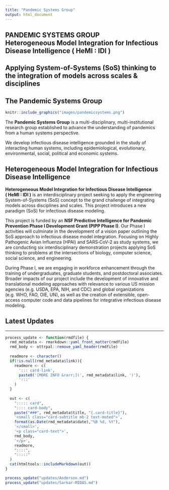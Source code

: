 ```yaml
---
title: "Pandemic Systems Group"
output: html_document
---
```


<!-- BANNER --> 
</div> <!-- container-fluid main-container -->
<div class="jumbotron homepagebanner jumbotron-fluid">
<div class="container">

## PANDEMIC SYSTEMS GROUP<br>**Heterogeneous Model Integration for Infectious Disease Intelligence (&nbsp;HeMI&nbsp;:&nbsp;IDI&nbsp;)** {.lead}

## Applying System-of-Systems (SoS) thinking to the integration of models across scales & disciplines {.lead .tagline}

<!-- <a class="btn btn-primary btn-sm" href="#news" role="button">News & Updates</a> -->

</div> <!--end container-->
</div> <!--end jumbotron-->

<!-- MAIN CONTENT --> 
<div class="container-fluid main-container">
<div class="row">

<!-- SUMMARY (LEFT COLUMN) --> 
<div class="col-sm-8">

## The Pandemic Systems Group

```r
knitr::include_graphics("images/pandemicsystems.png")
```

The **Pandemic Systems Group** is a multi-disciplinary, multi-institutional research group established to advance the understanding of pandemics from a human systems perspective.

We develop infectious disease intelligence grounded in the study of interacting human systems, including epidemiological, evolutionary, environmental, social, political and economic systems. 

## Heterogeneous Model Integration for Infectious Disease Intelligence

**Heterogeneous Model Integration for Infectious Disease Intelligence (&nbsp;HeMI&nbsp;:&nbsp;IDI&nbsp;)**
is an interdisciplinary project seeking to apply the engineering System-of-Systems (SoS) concept to the grand challenge of integrating models across disciplines and scales. This project introduces a new paradigm (SoS) for infectious disease modeling. 

This project is funded by an **NSF Predictive Intelligence for Pandemic Prevention Phase I Development Grant (PIPP Phase I)**. Our Phase I activities will culminate in the development of a vision paper outlining the SoS approach to infectious disease model integration. Focusing on Highly Pathogenic Avian Influenza (HPAI) and SARS&#8209;CoV&#8209;2 as study systems, we are conducting six interdisciplinary demonstration projects applying SoS thinking to problems at the intersections of biology, computer science, social science, and engineering.

During Phase I, we are engaging in workforce enhancement through the training of undergraduates, graduate students, and postdoctoral associates. Broader impacts of our project include the development of innovative and translational modeling approaches with relevance to various US mission agencies (e.g. USDA, EPA, NIH, and CDC) and global organizations (e.g. WHO, FAO, OIE, UN), as well as the creation of extensible, open-access computer code and data pipelines for integrative infectious disease modeling.

<!-- We are currently forming an advisory board of leaders from academic, industry, government and non-governmental sectors, and building a network of stakeholders in advance of Phase II. -->

</div> <!--end SUMMARY (LEFT COLUMN) --> 

<div class="col-sm-4"> <!--LATEST UPDATES (RIGHT COLUMN)-->

::: card-header 
## Latest Updates 
:::

<hr>

<!--NEWS ITEMS-->
```r
process_update <- function(rmdfile) {
  rmd_metadata <- rmarkdown::yaml_front_matter(rmdfile)
  rmd_body <- ottrpal::remove_yaml_header(rmdfile)
  
  readmore <- character()
  if(!is.null(rmd_metadata$link)){
    readmore <- c(
      '::: card-link',
      paste0('[MORE INFO &rarr;](', rmd_metadata$link, ')'),
      ':::'
    )
  }
  
  out <- c(
    "::::: card",
    ":::: card-body",
    paste("###", rmd_metadata$title, "{.card-title}"),
    '<small class="card-subtitle mb-2 text-muted">',
    format(as.Date(rmd_metadata$date),"%B %d, %Y"),
    '</small>',
    '<p class="card-text">',
    rmd_body,
    '</p>',
    readmore,
    "::::",
    ":::::"
  )
  cat(htmltools::includeMarkdown(out))
}
```

<!--to get the text from the rmarkdown displayed in html-->
```r

process_update("updates/Anderson.md")
process_update("updates/Sarkar-MIDAS.md")

```

</div> <!-- end LATEST UPDATES (RIGHT COLUMN)-->
</div> <!-- end row -->

&nbsp;

<!--- to remove the border of the box while creating the block--->
<style>
    pre {
        border: 0;
    }
</style>
